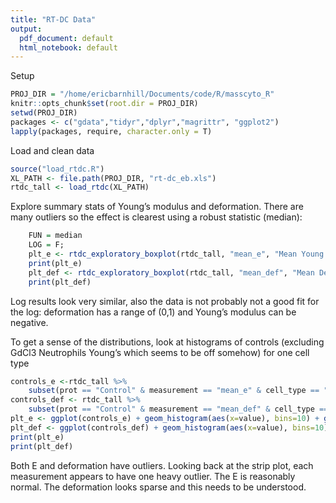 ```yaml
---
title: "RT-DC Data"
output:
  pdf_document: default
  html_notebook: default
---
```


Setup

```r
PROJ_DIR = "/home/ericbarnhill/Documents/code/R/masscyto_R"
knitr::opts_chunk$set(root.dir = PROJ_DIR)
setwd(PROJ_DIR)
packages <- c("gdata","tidyr","dplyr","magrittr", "ggplot2")
lapply(packages, require, character.only = T)
```

Load and clean data
```r
source("load_rtdc.R")
XL_PATH <- file.path(PROJ_DIR, "rt-dc_eb.xls")
rtdc_tall <- load_rtdc(XL_PATH)

```
Explore summary stats of Young's modulus and deformation. There are many outliers so the effect is clearest using a robust statistic (median):

```r
    FUN = median
    LOG = F;
    plt_e <- rtdc_exploratory_boxplot(rtdc_tall, "mean_e", "Mean Young's Modulus", FUN, LOG)
    print(plt_e)
    plt_def <- rtdc_exploratory_boxplot(rtdc_tall, "mean_def", "Mean Deformation", FUN, LOG)
    print(plt_def)
```

Log results look very similar, also the data is not probably not a good fit for the log: deformation has a range of (0,1) and Young's modulus can be negative.

To get a sense of the distributions, look at histograms of controls (excluding GdCl3 Neutrophils Young's which seems to be off somehow) for one cell type

```r
controls_e <-rtdc_tall %>%
    subset(prot == "Control" & measurement == "mean_e" & cell_type == "Neutrophils" & !(cell_type == "Neutrophils" & cont_ag == "GdCl3"))
controls_def <- rtdc_tall %>%
    subset(prot == "Control" & measurement == "mean_def" & cell_type == "Neutrophils")
plt_e <- ggplot(controls_e) + geom_histogram(aes(x=value), bins=10) + ggtitle("Histogram for E Controls")
plt_def <- ggplot(controls_def) + geom_histogram(aes(x=value), bins=10) + ggtitle("Histogram for Deformation Controls")
print(plt_e)
print(plt_def)
```

Both E and deformation have outliers. Looking back at the strip plot, each measurement appears to have one heavy outlier. The E is reasonably normal. The deformation looks sparse and this needs to be understood.